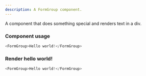 ```yaml
---
description: A FormGroup component.
---
```



A component that does something special and renders text in a div.

### Component usage
```js
<FormGroup>Hello world!</FormGroup>
```

### Render hello world!

```js live
<FormGroup>Hello world!</FormGroup>
```
